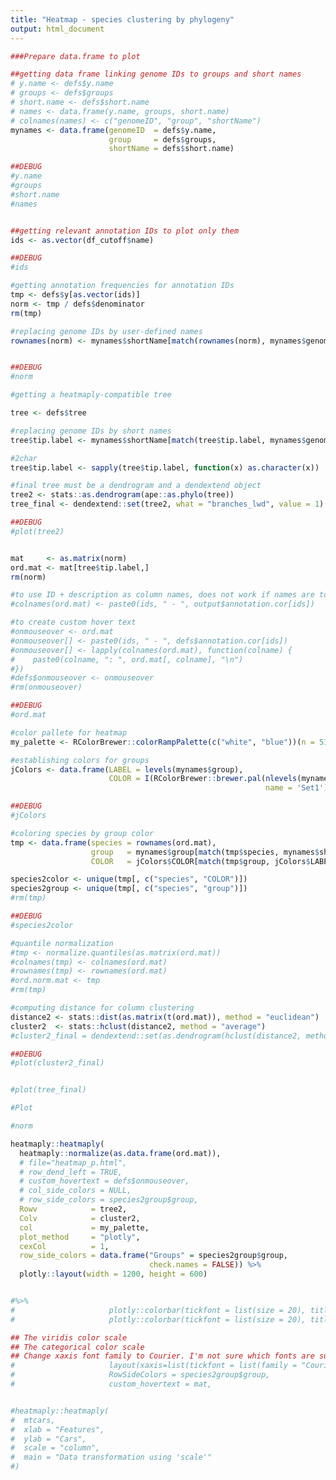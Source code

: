 ```yaml
---
title: "Heatmap - species clustering by phylogeny"
output: html_document
---
```


```r
###Prepare data.frame to plot

##getting data frame linking genome IDs to groups and short names
# y.name <- defs$y.name
# groups <- defs$groups
# short.name <- defs$short.name
# names <- data.frame(y.name, groups, short.name)
# colnames(names) <- c("genomeID", "group", "shortName")
mynames <- data.frame(genomeID  = defs$y.name, 
                      group     = defs$groups, 
                      shortName = defs$short.name)

##DEBUG
#y.name
#groups
#short.name
#names


##getting relevant annotation IDs to plot only them
ids <- as.vector(df_cutoff$name)

##DEBUG
#ids

#getting annotation frequencies for annotation IDs
tmp <- defs$y[as.vector(ids)]
norm <- tmp / defs$denominator
rm(tmp)

#replacing genome IDs by user-defined names
rownames(norm) <- mynames$shortName[match(rownames(norm), mynames$genomeID)]


##DEBUG
#norm

#getting a heatmaply-compatible tree

tree <- defs$tree

#replacing genome IDs by short names
tree$tip.label <- mynames$shortName[match(tree$tip.label, mynames$genomeID)]

#2char
tree$tip.label <- sapply(tree$tip.label, function(x) as.character(x))

#final tree must be a dendrogram and a dendextend object
tree2 <- stats::as.dendrogram(ape::as.phylo(tree))
tree_final <- dendextend::set(tree2, what = "branches_lwd", value = 1)

##DEBUG
#plot(tree2)


mat     <- as.matrix(norm)
ord.mat <- mat[tree$tip.label,]
rm(norm)

#to use ID + description as column names, does not work if names are too long (figure is not printed)
#colnames(ord.mat) <- paste0(ids, " - ", output$annotation.cor[ids])

#to create custom hover text
#onmouseover <- ord.mat
#onmouseover[] <- paste0(ids, " - ", defs$annotation.cor[ids])
#onmouseover[] <- lapply(colnames(ord.mat), function(colname) {
#    paste0(colname, ": ", ord.mat[, colname], "\n")
#})
#defs$onmouseover <- onmouseover
#rm(onmouseover)

##DEBUG
#ord.mat

#color pallete for heatmap
my_palette <- RColorBrewer::colorRampPalette(c("white", "blue"))(n = 51)

#establishing colors for groups
jColors <- data.frame(LABEL = levels(mynames$group),
                      COLOR = I(RColorBrewer::brewer.pal(nlevels(mynames$group), 
                                                         name = 'Set1')))

##DEBUG
#jColors

#coloring species by group color
tmp <- data.frame(species = rownames(ord.mat),
                  group   = mynames$group[match(tmp$species, mynames$shortName)],
                  COLOR   = jColors$COLOR[match(tmp$group, jColors$LABEL)])

species2color <- unique(tmp[, c("species", "COLOR")])
species2group <- unique(tmp[, c("species", "group")])
#rm(tmp)

##DEBUG
#species2color

#quantile normalization
#tmp <- normalize.quantiles(as.matrix(ord.mat))
#colnames(tmp) <- colnames(ord.mat)
#rownames(tmp) <- rownames(ord.mat)
#ord.norm.mat <- tmp
#rm(tmp)

#computing distance for column clustering
distance2 <- stats::dist(as.matrix(t(ord.mat)), method = "euclidean")
cluster2  <- stats::hclust(distance2, method = "average")
#cluster2_final = dendextend::set(as.dendrogram(hclust(distance2, method=c("average"))), "branches_lwd", 1)

##DEBUG
#plot(cluster2_final)


#plot(tree_final)

#Plot

#norm

heatmaply::heatmaply(
  heatmaply::normalize(as.data.frame(ord.mat)),
  # file="heatmap_p.html",
  # row_dend_left = TRUE,
  # custom_hovertext = defs$onmouseover,
  # col_side_colors = NULL,
  # row_side_colors = species2group$group,
  Rowv            = tree2,
  Colv            = cluster2,
  col             = my_palette,
  plot_method     = "plotly",
  cexCol          = 1,
  row_side_colors = data.frame("Groups" = species2group$group,
                               check.names = FALSE)) %>% 
  plotly::layout(width = 1200, height = 600)


#%>%
#                     plotly::colorbar(tickfont = list(size = 20), titlefont = list(size = 20), which = 1) %>%
#                     plotly::colorbar(tickfont = list(size = 20), titlefont = list(size = 20), which = 2)

## The viridis color scale
## The categorical color scale
## Change xaxis font family to Courier. I'm not sure which fonts are supported unfortunately, this is just one example
#                     layout(xaxis=list(tickfont = list(family = "Courier"))))
#                     RowSideColors = species2group$group,
#                     custom_hovertext = mat,


#heatmaply::heatmaply(
#  mtcars, 
#  xlab = "Features",
#  ylab = "Cars", 
#  scale = "column",
#  main = "Data transformation using 'scale'"
#)

```
